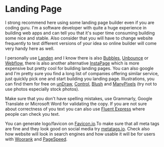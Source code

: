 # Landing Page

I strong recommend here using some landing page builder even if you are coding guru. I'm a software developer with quite a huge experience in building web apps and can tell you that it's super time consuming building some nice and stable. Also consider that you will have to change website frequently to test different versions of your idea so online builder will come very handy here as well.

I personally use [Landen](https://www.landen.co/) and I know there is also [Bubbles](https://bubble.io/pricing), [Unbounce](https://unbounce.com/) or [Webflow](https://webflow.com/), there is also another alternative [InstaPage](https://instapage.com/) which is more expensive but pretty cool for building landing pages. You can also google and I'm pretty sure you find a long list of companies offering similar service, just quickly pick one and start building you landing page. Illustrations, you can find them for free on [unDraw](https://undraw.co/), [Control](https://control.rocks/), [Blush](https://blush.design/) and [ManyPixels](https://www.manypixels.co/gallery) (try not to use photos especially stock photos).

Make sure that you don't have spelling mistakes, use Grammarly, Google Translate or Microsoft Word for validating the copy. If you are not sure about correctness of you text you can also use [Fluent Express](https://fluent.express/) where people can check you text.

You can generate logo/favicon on [Favicon.io](https://favicon.io/).To make sure that all meta tags are fine and they look good on social media try [metatags.io](https://metatags.io/). Check also how website will look in search engines and how usable it will be for users with [Woorank](https://www.woorank.com/en/www/esflow.io) and [PageSpeed](https://developers.google.com/speed/pagespeed/insights/?url=https%3A%2F%2Fwww.esflow.io%2F).
